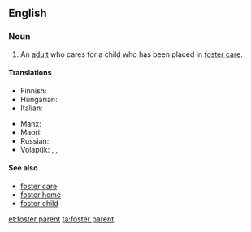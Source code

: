 ==English==

===Noun===
{{en-noun|head=[[foster]] [[parent]]}}

# An [[adult]] who cares for a child who has been placed in [[foster care]].

====Translations====
{{trans-top|an adult who cares for a child who has been placed in foster care}}
* Finnish: {{t-|fi|kasvatusvanhempi}}
* Hungarian: {{t-|hu|nevelőszülő}}
* Italian: {{t-|it|genitore adottivo|m}}
{{trans-mid}}
* Manx: {{t-|gv|dolteyder|m}}
* Maori: {{t|mi|matua whāngai}}
* Russian: {{t-|ru|приёмный родитель|m|tr=prijómnyj rodítel'|sc=Cyrl}}
* Volapük: {{qualifier|male or female}} {{t+|vo|kälan}}, {{qualifier|male}} {{t-|vo|hikälan}}, {{qualifier|female}} {{t+|vo|jikälan}}
{{trans-bottom}}

====See also====
* [[foster care]]
* [[foster home]]
* [[foster child]]

[[et:foster parent]]
[[ta:foster parent]]